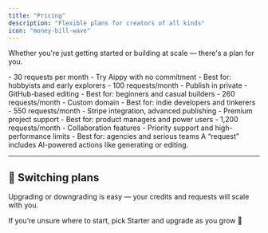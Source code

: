 ```yaml
---
title: "Pricing"
description: "Flexible plans for creators of all kinds"
icon: "money-bill-wave"
---
```


Whether you're just getting started or building at scale — there's a plan for you.

<AccordionGroup>

<Accordion title="Starter – $0/month">
  - 30 requests per month    
  - Try Aippy with no commitment  
  - Best for: hobbyists and early explorers
</Accordion>

<Accordion title="Explorer – $19/month">
  - 100 requests/month    
  - Publish in private  
  - GitHub-based editing  
  - Best for: beginners and casual builders
</Accordion>

<Accordion title="Builder – $49/month">
  - 260 requests/month    
  - Custom domain 
  - Best for: indie developers and tinkerers
</Accordion>

<Accordion title="Master – $99/month">
  - 550 requests/month  
  - Stripe integration, advanced publishing  
  - Premium project support  
  - Best for: product managers and power users
</Accordion>

<Accordion title="Team – $199/month">
  - 1,200 requests/month   
  - Collaboration features  
  - Priority support and high-performance limits  
  - Best for: agencies and serious teams
</Accordion>

</AccordionGroup>

<Note>
  A “request” includes AI-powered actions like generating or editing.  

</Note>

---

## 🔄 Switching plans

Upgrading or downgrading is easy — your credits and requests will scale with you.

If you’re unsure where to start, pick Starter and upgrade as you grow 🚀  
